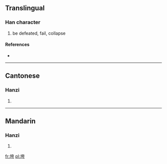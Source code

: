 ==Translingual==

===Han character===
{{Han char|rn=32|rad=土|as=06|sn=9|four=4412<sub>7</sub>|canj=土大一尸 (GKMS)}}

# be defeated, fail, collapse

====References====
* {{Han ref|kx=0228.291|hdz=10438.030|uh=57AE|ud=22446|bh=ABB1|bd=43953}}

----

==Cantonese==

===Hanzi===
{{yue-hanzi|jyut=|y=kwa1}}

# {{defn|Cantonese|sort=土06}}

----

==Mandarin==

===Hanzi===
{{cmn-hanzi|pin=[[fú]] ([[fu2]]), [[kuǎ]] ([[kua3]]), [[póu]] ([[pou2]])|wg=fu<sup>2</sup>, k'ua<sup>3</sup>, p'ou<sup>2</sup>}}

# {{defn|Mandarin|sort=土06}}

[[fr:垮]]
[[pl:垮]]